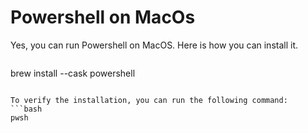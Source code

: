 # Powershell on MacOs

Yes, you can run Powershell on MacOS. Here is how you can install it.
```bash
```
brew install --cask powershell
```

To verify the installation, you can run the following command:
```bash
pwsh
```

